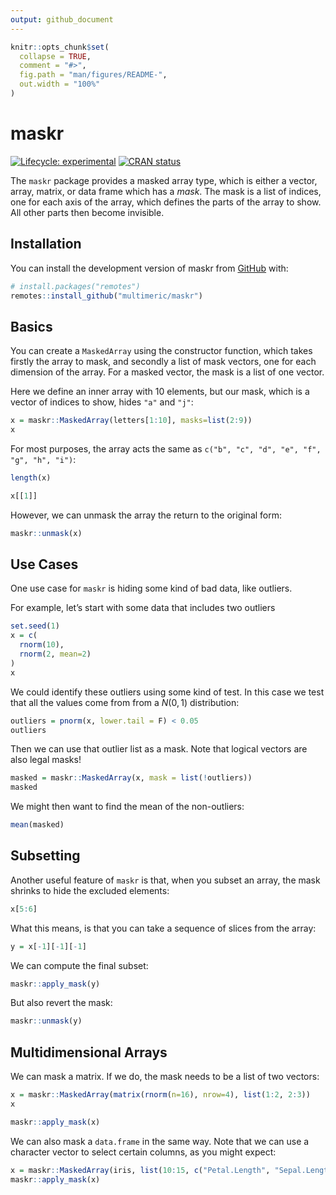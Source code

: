 ```yaml
---
output: github_document
---
```


<!-- README.md is generated from README.Rmd. Please edit that file -->

```r
knitr::opts_chunk$set(
  collapse = TRUE,
  comment = "#>",
  fig.path = "man/figures/README-",
  out.width = "100%"
)
```

# maskr

<!-- badges: start -->
[![Lifecycle: experimental](https://img.shields.io/badge/lifecycle-experimental-orange.svg)](https://lifecycle.r-lib.org/articles/stages.html#experimental)
[![CRAN status](https://www.r-pkg.org/badges/version/maskr)](https://CRAN.R-project.org/package=maskr)
<!-- badges: end -->

The `maskr` package provides a masked array type, which is either a vector, array, matrix, or data frame which has a *mask*.
The mask is a list of indices, one for each axis of the array, which defines the parts of the array to show. 
All other parts then become invisible.

## Installation

You can install the development version of maskr from [GitHub](https://github.com/) with:

``` r
# install.packages("remotes")
remotes::install_github("multimeric/maskr")
```

## Basics

You can create a `MaskedArray` using the constructor function, which takes firstly
the array to mask, and secondly a list of mask vectors, one for each dimension of the array.
For a masked vector, the mask is a list of one vector.

Here we define an inner array with 10 elements, but our mask, which is a vector of indices to show, hides `"a"` and `"j"`:

```r
x = maskr::MaskedArray(letters[1:10], masks=list(2:9))
x
```

For most purposes, the array acts the same as `c("b", "c", "d", "e", "f", "g", "h", "i")`:

```r
length(x)
```
```r
x[[1]]
```

However, we can unmask the array the return to the original form:

```r
maskr::unmask(x)
```

## Use Cases

One use case for `maskr` is hiding some kind of bad data, like outliers.

For example, let's start with some data that includes two outliers

```r
set.seed(1)
x = c(
  rnorm(10),
  rnorm(2, mean=2)
)
x
```

We could identify these outliers using some kind of test. 
In this case we test that all the values come from from a $N(0, 1)$ distribution:

```r
outliers = pnorm(x, lower.tail = F) < 0.05
outliers
```

Then we can use that outlier list as a mask. 
Note that logical vectors are also legal masks!

```r
masked = maskr::MaskedArray(x, mask = list(!outliers))
masked
```

We might then want to find the mean of the non-outliers:

```r
mean(masked)
```

## Subsetting

Another useful feature of `maskr` is that, when you subset an array, the mask shrinks to hide the excluded elements:

```r
x[5:6]
```

What this means, is that you can take a sequence of slices from the array:

```r
y = x[-1][-1][-1]
```

We can compute the final subset:
```r
maskr::apply_mask(y)
```
But also revert the mask:
```r
maskr::unmask(y)
```

## Multidimensional Arrays

We can mask a matrix. If we do, the mask needs to be a list of two vectors:

```r
x = maskr::MaskedArray(matrix(rnorm(n=16), nrow=4), list(1:2, 2:3))
x
```
```r
maskr::apply_mask(x)
```

We can also mask a `data.frame` in the same way. 
Note that we can use a character vector to select certain columns, as you might expect:

```r
x = maskr::MaskedArray(iris, list(10:15, c("Petal.Length", "Sepal.Length")))
maskr::apply_mask(x)
```
